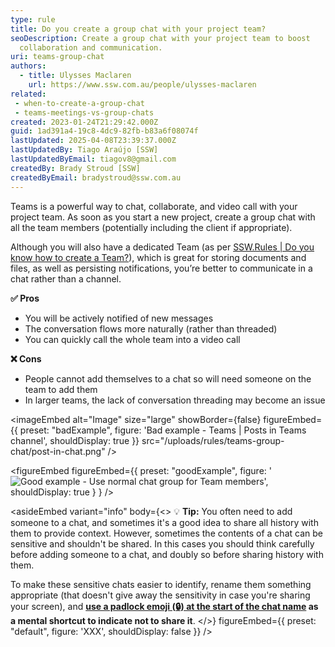 ```yaml
---
type: rule
title: Do you create a group chat with your project team?
seoDescription: Create a group chat with your project team to boost
  collaboration and communication.
uri: teams-group-chat
authors:
  - title: Ulysses Maclaren
    url: https://www.ssw.com.au/people/ulysses-maclaren
related:
 - when-to-create-a-group-chat
 - teams-meetings-vs-group-chats
created: 2023-01-24T21:29:42.000Z
guid: 1ad391a4-19c8-4dc9-82fb-b83a6f08074f
lastUpdated: 2025-04-08T23:39:37.000Z
lastUpdatedBy: Tiago Araújo [SSW]
lastUpdatedByEmail: tiagov8@gmail.com
createdBy: Brady Stroud [SSW]
createdByEmail: bradystroud@ssw.com.au
---
```


Teams is a powerful way to chat, collaborate, and video call with your project team. As soon as you start a new project, create a group chat with all the team members (potentially including the client if appropriate).

Although you will also have a dedicated Team (as per [SSW.Rules | Do you know how to create a Team?](/create-a-team)), which is great for storing documents and files, as well as persisting notifications, you’re better to communicate in a chat rather than a channel.

**✅ Pros**

* You will be actively notified of new messages
* The conversation flows more naturally (rather than threaded)
* You can quickly call the whole team into a video call

**❌ Cons**

* People cannot add themselves to a chat so will need someone on the team to add them
* In larger teams, the lack of conversation threading may become an issue

<imageEmbed
  alt="Image"
  size="large"
  showBorder={false}
  figureEmbed={{
    preset: "badExample",
    figure: 'Bad example - Teams | Posts in Teams channel',
    shouldDisplay: true
  }}
  src="/uploads/rules/teams-group-chat/post-in-chat.png"
/>

<figureEmbed figureEmbed={{
  preset: "goodExample",
  figure: '![Good example - Use normal chat group for Team members](/uploads/rules/teams-group-chat/teams-group-chat.png)',
  shouldDisplay: true
} } />


<asideEmbed
  variant="info"
  body={<>
    💡 **Tip:** You often need to add someone to a chat, and sometimes it's a good idea to share all history with them to provide context. However, sometimes the contents of a chat can be sensitive and shouldn't be shared. In this cases you should think carefully before adding someone to a chat, and doubly so before sharing history with them.

To make these sensitive chats easier to identify, rename them something appropriate (that doesn't give away the sensitivity in case you're sharing your screen), and **[use a padlock emoji (🔒) at the start of the chat name](/use-emojis) as a mental shortcut to indicate not to share it**.
  </>}
  figureEmbed={{
    preset: "default",
    figure: 'XXX',
    shouldDisplay: false
  }}
/>
